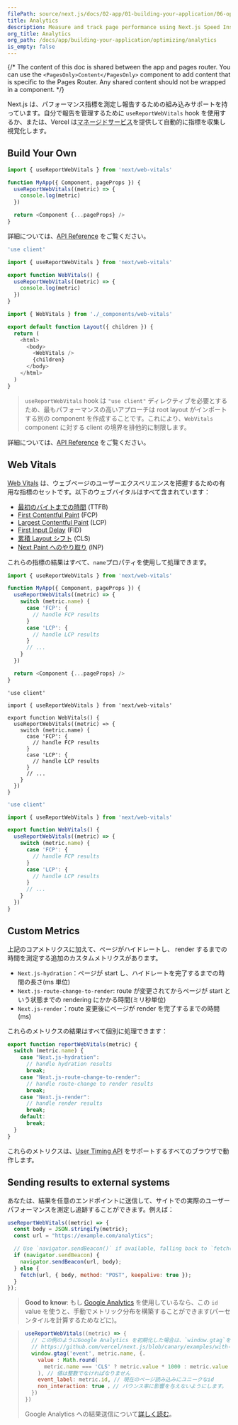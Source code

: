 ```yaml
---
filePath: source/next.js/docs/02-app/01-building-your-application/06-optimizing/08-analytics.mdx
title: Analytics
description: Measure and track page performance using Next.js Speed Insights
org_title: Analytics
org_path: /docs/app/building-your-application/optimizing/analytics
is_empty: false
---
```


{/* The content of this doc is shared between the app and pages router. You can use the `<PagesOnly>Content</PagesOnly>` component to add content that is specific to the Pages Router. Any shared content should not be wrapped in a component. */}

Next.js は、パフォーマンス指標を測定し報告するための組み込みサポートを持っています。自分で報告を管理するために `useReportWebVitals` hook を使用するか、または、Vercel は[マネージドサービス](https://vercel.com/analytics?utm_source=next-site&utm_medium=docs&utm_campaign=next-website)を提供して自動的に指標を収集し視覚化します。

## Build Your Own

<PagesOnly>

```jsx:pages/_app.js
import { useReportWebVitals } from 'next/web-vitals'

function MyApp({ Component, pageProps }) {
  useReportWebVitals((metric) => {
    console.log(metric)
  })

  return <Component {...pageProps} />
}
```

詳細については、[API Reference](/ja/javascript/next.js/v14/03-pages/02-api-reference/02-functions/use-report-web-vitals) をご覧ください。

</PagesOnly>

<AppOnly>

```jsx:app/_components/web-vitals.js
'use client'

import { useReportWebVitals } from 'next/web-vitals'

export function WebVitals() {
  useReportWebVitals((metric) => {
    console.log(metric)
  })
}
```

```jsx:app/layout.js
import { WebVitals } from './_components/web-vitals'

export default function Layout({ children }) {
  return (
    <html>
      <body>
        <WebVitals />
        {children}
      </body>
    </html>
  )
}
```

> `useReportWebVitals` hook は `"use client"` ディレクティブを必要とするため、最もパフォーマンスの高いアプローチは root layout がインポートする別の component を作成することです。これにより、`WebVitals` component に対する client の境界を排他的に制限します。

詳細については、[API Reference](/ja/javascript/next.js/v14/02-app/02-api-reference/04-functions/use-report-web-vitals) をご覧ください。

</AppOnly>

## Web Vitals

[Web Vitals](https://web.dev/vitals/) は、ウェブページのユーザーエクスペリエンスを把握するための有用な指標のセットです。以下のウェブバイタルはすべて含まれています：

- [最初のバイトまでの時間](https://developer.mozilla.org/docs/Glossary/Time_to_first_byte) (TTFB)
- [First Contentful Paint](https://developer.mozilla.org/docs/Glossary/First_contentful_paint) (FCP)
- [Largest Contentful Paint](https://web.dev/lcp/) (LCP)
- [First Input Delay](https://web.dev/fid/) (FID)
- [累積 Layout シフト](https://web.dev/cls/) (CLS)
- [Next Paint へのやり取り](https://web.dev/inp/) (INP)

これらの指標の結果はすべて、`name`プロパティを使用して処理できます。

<PagesOnly>

```jsx:pages/_app.js
import { useReportWebVitals } from 'next/web-vitals'

function MyApp({ Component, pageProps }) {
  useReportWebVitals((metric) => {
    switch (metric.name) {
      case 'FCP': {
        // handle FCP results
      }
      case 'LCP': {
        // handle LCP results
      }
      // ...
    }
  })

  return <Component {...pageProps} />
}
```

</PagesOnly>

<AppOnly>

```tsx:app/_components/web-vitals.tsx
'use client'

import { useReportWebVitals } from 'next/web-vitals'

export function WebVitals() {
  useReportWebVitals((metric) => {
    switch (metric.name) {
      case 'FCP': {
        // handle FCP results
      }
      case 'LCP': {
        // handle LCP results
      }
      // ...
    }
  })
}
```

```jsx:app/_components/web-vitals.js
'use client'

import { useReportWebVitals } from 'next/web-vitals'

export function WebVitals() {
  useReportWebVitals((metric) => {
    switch (metric.name) {
      case 'FCP': {
        // handle FCP results
      }
      case 'LCP': {
        // handle LCP results
      }
      // ...
    }
  })
}
```

</AppOnly>

<PagesOnly>

## Custom Metrics

上記のコアメトリクスに加えて、ページがハイドレートし、 render するまでの時間を測定する追加のカスタムメトリクスがあります。

- `Next.js-hydration`：ページが start し、ハイドレートを完了するまでの時間の長さ(ms 単位)
- `Next.js-route-change-to-render`: route が変更されてからページが start という状態までの rendering にかかる時間(ミリ秒単位)
- `Next.js-render`：route 変更後にページが render を完了するまでの時間(ms)

これらのメトリクスの結果はすべて個別に処理できます：

```js
export function reportWebVitals(metric) {
  switch (metric.name) {
    case "Next.js-hydration":
      // handle hydration results
      break;
    case "Next.js-route-change-to-render":
      // handle route-change to render results
      break;
    case "Next.js-render":
      // handle render results
      break;
    default:
      break;
  }
}
```

これらのメトリクスは、[User Timing API](https://caniuse.com/#feat=user-timing) をサポートするすべてのブラウザで動作します。

</PagesOnly>

## Sending results to external systems

あなたは、結果を任意のエンドポイントに送信して、サイトでの実際のユーザーパフォーマンスを測定し追跡することができます。例えば：

```js
useReportWebVitals((metric) => {
  const body = JSON.stringify(metric);
  const url = "https://example.com/analytics";

  // Use `navigator.sendBeacon()` if available, falling back to `fetch()`.
  if (navigator.sendBeacon) {
    navigator.sendBeacon(url, body);
  } else {
    fetch(url, { body, method: "POST", keepalive: true });
  }
});
```

> **Good to know**: もし [Google Analytics](https://analytics.google.com/analytics/web/) を使用しているなら、この
> `id` value を使うと、手動でメトリック分布を構築することができます(パーセンタイルを計算するためなどに)。

> ```js
> useReportWebVitals((metric) => {
>   // この例のようにGoogle Analytics を初期化した場合は、`window.gtag`を使用してください:
>   // https://github.com/vercel/next.js/blob/canary/examples/with-google-analytics/pages/_app.js
>   window.gtag('event', metric.name, {.
>     value : Math.round(
>       metric.name === 'CLS' ? metric.value * 1000 : metric.value
>     ), // 値は整数でなければなりません
>     event_label: metric.id, // 現在のページ読み込みにユニークなid
>     non_interaction: true ，// バウンス率に影響を与えないようにします。
>   })
> })
> ```
>
> Google Analytics への結果送信について[詳しく読む](https://github.com/GoogleChrome/web-vitals#send-the-results-to-google-analytics)。
